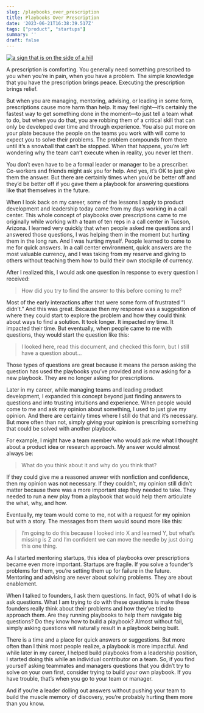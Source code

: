 ```yaml
---
slug: /playbooks_over_prescription
title: Playbooks Over Prescription
date: '2023-06-21T16:38:39.517Z'
tags: ["product", "startups"]
summary: ''
draft: false
---
```

[![a sign that is on the side of a hill](https://images.unsplash.com/photo-1609643242070-c69786a76c30?crop=entropy&cs=tinysrgb&fit=max&fm=jpg&ixid=M3wzMDAzMzh8MHwxfHNlYXJjaHwxfHxhbnN3ZXJzfGVufDB8fHx8MTY4NzI3MDg3NHww&ixlib=rb-4.0.3&q=80&w=1080 "a sign that is on the side of a hill")](https://images.unsplash.com/photo-1609643242070-c69786a76c30?crop=entropy&cs=tinysrgb&fit=max&fm=jpg&ixid=M3wzMDAzMzh8MHwxfHNlYXJjaHwxfHxhbnN3ZXJzfGVufDB8fHx8MTY4NzI3MDg3NHww&ixlib=rb-4.0.3&q=80&w=1080)

A prescription is comforting. You generally need something prescribed to you when you’re in pain, when you have a problem. The simple knowledge that you have the prescription brings peace. Executing the prescription brings relief.

But when you are managing, mentoring, advising, or leading in some form, prescriptions cause more harm than help. It may feel right—it’s certainly the fastest way to get something done in the moment—to just tell a team what to do, but when you do that, you are robbing them of a critical skill that can only be developed over time and through experience. You also put more on your plate because the people on the teams you work with will come to expect you to solve their problems. The problem compounds from there until it’s a snowball that can’t be stopped. When that happens, you’re left wondering why the team can’t execute when in reality, you never let them.

You don’t even have to be a formal leader or manager to be a prescriber. Co-workers and friends might ask you for help. And yes, it’s OK to just give them the answer. But there are certainly times when you’d be better off and they’d be better off if you gave them a playbook for answering questions like that themselves in the future.

When I look back on my career, some of the lessons I apply to product development and leadership today came from my days working in a call center. This whole concept of playbooks over prescriptions came to me originally while working with a team of ten reps in a call center in Tucson, Arizona. I learned very quickly that when people asked me questions and I answered those questions, I was helping them in the moment but hurting them in the long run. And I was hurting myself. People learned to come to me for quick answers. In a call center environment, quick answers are the most valuable currency, and I was taking from my reserve and giving to others without teaching them how to build their own stockpile of currency.

After I realized this, I would ask one question in response to every question I received:

> How did you try to find the answer to this before coming to me?

Most of the early interactions after that were some form of frustrated “I didn’t.” And this was great. Because then my response was a suggestion of where they could start to explore the problem and how they could think about ways to find a solution. It took longer. It impacted my time. It impacted their time. But eventually, when people came to me with questions, they would start the question like this:

> I looked here, read this document, and checked this form, but I still have a question about…

Those types of questions are great because it means the person asking the question has used the playbooks you’ve provided and is now asking for a new playbook. They are no longer asking for prescriptions.

Later in my career, while managing teams and leading product development, I expanded this concept beyond just finding answers to questions and into trusting intuitions and experience. When people would come to me and ask my opinion about something, I used to just give my opinion. And there are certainly times where I still do that and it’s necessary. But more often than not, simply giving your opinion is prescribing something that could be solved with another playbook.

For example, I might have a team member who would ask me what I thought about a product idea or research approach. My answer would almost always be:

> What do you think about it and why do you think that?

If they could give me a reasoned answer with nonfiction and confidence, then my opinion was not necessary. If they couldn’t, my opinion still didn’t matter because there was a more important step they needed to take. They needed to run a new play from a playbook that would help them articulate the what, why, and how.

Eventually, my team would come to me, not with a request for my opinion but with a story. The messages from them would sound more like this:

> I’m going to do this because I looked into X and learned Y, but what’s missing is Z and I’m confident we can move the needle by just doing this one thing.

As I started mentoring startups, this idea of playbooks over prescriptions became even more important. Startups are fragile. If you solve a founder’s problems for them, you’re setting them up for failure in the future. Mentoring and advising are never about solving problems. They are about enablement.

When I talked to founders, I ask them questions. In fact, 90% of what I do is ask questions. What I am trying to do with these questions is make these founders really think about their problems and how they’ve tried to approach them. Are they running playbooks to help them navigate big questions? Do they know how to build a playbook? Almost without fail, simply asking questions will naturally result in a playbook being built.

There is a time and a place for quick answers or suggestions. But more often than I think most people realize, a playbook is more impactful. And while later in my career, I helped build playbooks from a leadership position, I started doing this while an individual contributor on a team. So, if you find yourself asking teammates and managers questions that you didn’t try to solve on your own first, consider trying to build your own playbook. If you have trouble, that’s when you go to your team or manager.

And if you’re a leader dolling out answers without pushing your team to build the muscle memory of discovery, you’re probably hurting them more than you know.
